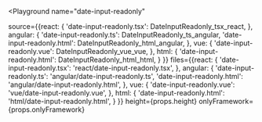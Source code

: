 

<Playground
  name="date-input-readonly"
  
  source={{react: {
             'date-input-readonly.tsx': DateInputReadonly_tsx_react,
           },
           angular: {
             'date-input-readonly.ts': DateInputReadonly_ts_angular,
             'date-input-readonly.html': DateInputReadonly_html_angular,
           },
           vue: {
             'date-input-readonly.vue': DateInputReadonly_vue_vue,
           },
           html: {
             'date-input-readonly.html': DateInputReadonly_html_html,
           }
}}
  files={{react: {
            'date-input-readonly.tsx': 'react/date-input-readonly.tsx',
          },
          angular: {
            'date-input-readonly.ts': 'angular/date-input-readonly.ts',
            'date-input-readonly.html': 'angular/date-input-readonly.html',
          },
          vue: {
            'date-input-readonly.vue': 'vue/date-input-readonly.vue',
          },
          html: {
            'date-input-readonly.html': 'html/date-input-readonly.html',
          }
}}
  height={props.height}
  onlyFramework={props.onlyFramework}
></Playground>
